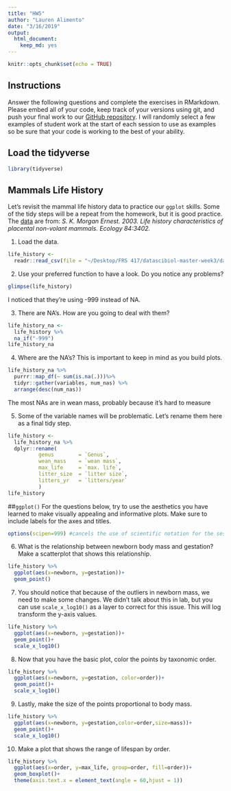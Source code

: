 ```yaml
---
title: "HW5"
author: "Lauren Alimento"
date: "3/16/2019"
output: 
  html_document: 
    keep_md: yes
---
```


```r
knitr::opts_chunk$set(echo = TRUE)
```

## Instructions
Answer the following questions and complete the exercises in RMarkdown. Please embed all of your code, keep track of your versions using git, and push your final work to our [GitHub repository](https://github.com/FRS417-DataScienceBiologists). I will randomly select a few examples of student work at the start of each session to use as examples so be sure that your code is working to the best of your ability.

## Load the tidyverse
```r
library(tidyverse)
```

## Mammals Life History
Let's revisit the mammal life history data to practice our `ggplot` skills. Some of the tidy steps will be a repeat from the homework, but it is good practice. The [data](http://esapubs.org/archive/ecol/E084/093/) are from: *S. K. Morgan Ernest. 2003. Life history characteristics of placental non-volant mammals. Ecology 84:3402.*

1. Load the data.
```r
life_history <-
  readr::read_csv(file = "~/Desktop/FRS 417/datascibiol-master-week3/data/mammal_lifehistories_v2.csv")
```

2. Use your preferred function to have a look. Do you notice any problems?
```r
glimpse(life_history)
```
I noticed that they're using -999 instead of NA.

3. There are NA's. How are you going to deal with them?
```r
life_history_na <-
  life_history %>% 
  na_if("-999")
life_history_na
```


4. Where are the NA's? This is important to keep in mind as you build plots.
```r
life_history_na %>%
  purrr::map_df(~ sum(is.na(.)))%>% 
  tidyr::gather(variables, num_nas) %>% 
  arrange(desc(num_nas))
```
The most NAs are in wean mass, probably because it's hard to measure


5. Some of the variable names will be problematic. Let's rename them here as a final tidy step.
```r
life_history <- 
  life_history_na %>%  
  dplyr::rename(
          genus        = `Genus`,
          wean_mass    = `wean mass`,
          max_life     = `max. life`,
          litter_size  = `litter size`,
          litters_yr   = `litters/year`
          )
life_history
```

##`ggplot()`
For the questions below, try to use the aesthetics you have learned to make visually appealing and informative plots. Make sure to include labels for the axes and titles.
```r
options(scipen=999) #cancels the use of scientific notation for the session
```

6. What is the relationship between newborn body mass and gestation? Make a scatterplot that shows this relationship. 
```r
life_history %>% 
  ggplot(aes(x=newborn, y=gestation))+
  geom_point()
```

7. You should notice that because of the outliers in newborn mass, we need to make some changes. We didn't talk about this in lab, but you can use `scale_x_log10()` as a layer to correct for this issue. This will log transform the y-axis values.
```r
life_history %>% 
  ggplot(aes(x=newborn, y=gestation))+
  geom_point()+
  scale_x_log10()
```

8. Now that you have the basic plot, color the points by taxonomic order.
```r
life_history %>% 
  ggplot(aes(x=newborn, y=gestation, color=order))+
  geom_point()+
  scale_x_log10()
```


9. Lastly, make the size of the points proportional to body mass.
```r
life_history %>% 
  ggplot(aes(x=newborn, y=gestation,color=order,size=mass))+
  geom_point()+
  scale_x_log10()
```

10. Make a plot that shows the range of lifespan by order.
```r
life_history %>% 
  ggplot(aes(x=order, y=max_life, group=order, fill=order))+
  geom_boxplot()+
  theme(axis.text.x = element_text(angle = 60,hjust = 1))
```